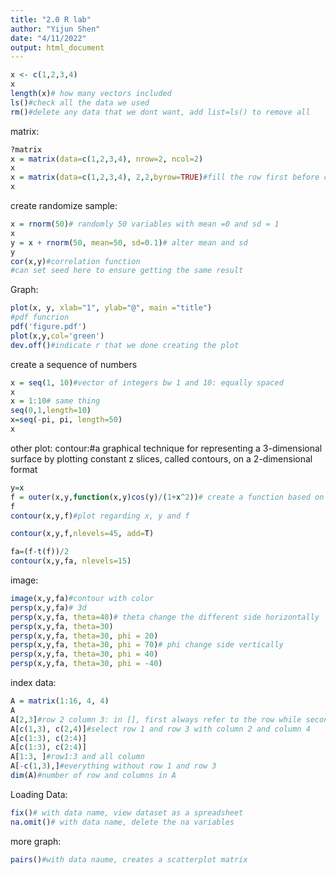 ```yaml
---
title: "2.0 R lab"
author: "Yijun Shen"
date: "4/11/2022"
output: html_document
---
```


```r
x <- c(1,2,3,4)
x
length(x)# how many vectors included
ls()#check all the data we used
rm()#delete any data that we dont want, add list=ls() to remove all
```

matrix:

```r
?matrix
x = matrix(data=c(1,2,3,4), nrow=2, ncol=2)
x
x = matrix(data=c(1,2,3,4), 2,2,byrow=TRUE)#fill the row first before column
x
```

create randomize sample:

```r
x = rnorm(50)# randomly 50 variables with mean =0 and sd = 1
x 
y = x + rnorm(50, mean=50, sd=0.1)# alter mean and sd
y
cor(x,y)#correlation function
#can set seed here to ensure getting the same result
```

Graph:
```r
plot(x, y, xlab="1", ylab="@", main ="title")
#pdf funcrion
pdf('figure.pdf')
plot(x,y,col='green')
dev.off()#indicate r that we done creating the plot
```

create a sequence of numbers
```r
x = seq(1, 10)#vector of integers bw 1 and 10: equally spaced
x
x = 1:10# same thing
seq(0,1,length=10)
x=seq(-pi, pi, length=50)
x
```

other plot:
contour:#a graphical technique for representing a 3-dimensional surface by plotting constant z slices, called contours, on a 2-dimensional format
```r
y=x
f = outer(x,y,function(x,y)cos(y)/(1+x^2))# create a function based on x and y
f
contour(x,y,f)#plot regarding x, y and f

contour(x,y,f,nlevels=45, add=T)

fa=(f-t(f))/2
contour(x,y,fa, nlevels=15)
```

image:
```r
image(x,y,fa)#contour with color
persp(x,y,fa)# 3d
persp(x,y,fa, theta=40)# theta change the different side horizontally
persp(x,y,fa, theta=30)
persp(x,y,fa, theta=30, phi = 20)
persp(x,y,fa, theta=30, phi = 70)# phi change side vertically
persp(x,y,fa, theta=30, phi = 40)
persp(x,y,fa, theta=30, phi = -40)
```

index data:
```r
A = matrix(1:16, 4, 4)
A
A[2,3]#row 2 column 3: in [], first always refer to the row while second refer to the column
A[c(1,3), c(2,4)]#select row 1 and row 3 with column 2 and column 4
A[c(1:3), c(2:4)]
A[c(1:3), c(2:4)]
A[1:3, ]#row1:3 and all column
A[-c(1,3),]#everything without row 1 and row 3
dim(A)#number of row and columns in A
```

Loading Data:
```r
fix()# with data name, view dataset as a spreadsheet
na.omit()# with data name, delete the na variables
```

more graph:
```r
pairs()#with data naume, creates a scatterplot matrix
```

